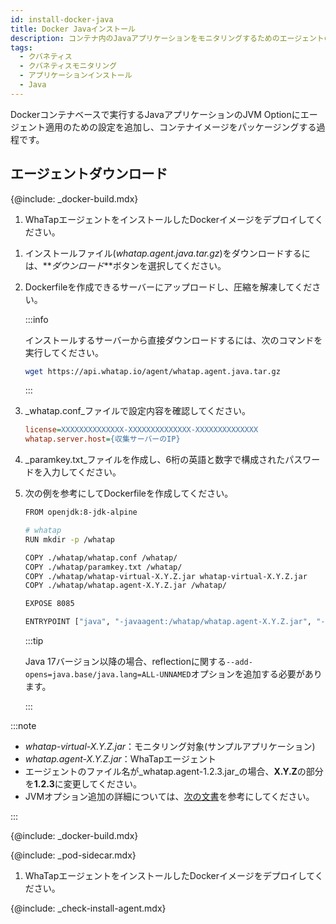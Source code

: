 ```yaml
---
id: install-docker-java
title: Docker Javaインストール
description: コンテナ内のJavaアプリケーションをモニタリングするためのエージェントのインストール段階です。
tags:
  - クバネティス
  - クバネティスモニタリング
  - アプリケーションインストール
  - Java
---
```



Dockerコンテナベースで実行するJavaアプリケーションのJVM Optionにエージェント適用のための設定を追加し、コンテナイメージをパッケージングする過程です。

## エージェントダウンロード

<Tabs>
<TabItem value="dockerinstall" label="Docker Install" default>

{@include: _docker-build.mdx}  

1.  WhaTapエージェントをインストールしたDockerイメージをデプロイしてください。

</TabItem>
<TabItem value="direct" label="직접 설치">

1.  インストールファイル(_whatap.agent.java.tar.gz_)をダウンロードするには、**_ダウンロード_**ボタンを選択してください。

2.  Dockerfileを作成できるサーバーにアップロードし、圧縮を解凍してください。

    :::info

    インストールするサーバーから直接ダウンロードするには、次のコマンドを実行してください。

    ```bash
    wget https://api.whatap.io/agent/whatap.agent.java.tar.gz
    ```

    :::

3.  _whatap.conf_ファイルで設定内容を確認してください。

    ```ini
    license=XXXXXXXXXXXXXX-XXXXXXXXXXXXXX-XXXXXXXXXXXXXX
    whatap.server.host={収集サーバーのIP}
    ```

4.  _paramkey.txt_ファイルを作成し、6桁の英語と数字で構成されたパスワードを入力してください。

5.  次の例を参考にしてDockerfileを作成してください。

    ```bash title='Dockerfile 생성 예시'
    FROM openjdk:8-jdk-alpine

    # whatap
    RUN mkdir -p /whatap

    COPY ./whatap/whatap.conf /whatap/
    COPY ./whatap/paramkey.txt /whatap/
    COPY ./whatap/whatap-virtual-X.Y.Z.jar whatap-virtual-X.Y.Z.jar
    COPY ./whatap/whatap.agent-X.Y.Z.jar /whatap/

    EXPOSE 8085

    ENTRYPOINT ["java", "-javaagent:/whatap/whatap.agent-X.Y.Z.jar", "-Dwhatap.micro.enabled=true", "-cp", "whatap-virtual-X.Y.Z.jar", "-Dwhatap.port=8085", "-Duser.timezone=Asia/Seoul", "-Dfile.encoding=UTF-8", "com.virtual.App"]
    ```

    :::tip

    Java 17バージョン以降の場合、reflectionに関する`--add-opens=java.base/java.lang=ALL-UNNAMED`オプションを追加する必要があります。

    :::

:::note

-   _whatap-virtual-X.Y.Z.jar_：モニタリング対象(サンプルアプリケーション)
-   _whatap.agent-X.Y.Z.jar_：WhaTapエージェント
-   エージェントのファイル名が_whatap.agent-1.2.3.jar_の場合、**X.Y.Z**の部分を**1.2.3**に変更してください。
-   JVMオプション追加の詳細については、[次の文書](https://docs.whatap.io/java/install-agent#addjvmopt)を参考にしてください。

:::

</TabItem>
<TabItem value='eksfargate' label='EKS Fargate'>

{@include: _docker-build.mdx}  

{@include: _pod-sidecar.mdx}

1.  WhaTapエージェントをインストールしたDockerイメージをデプロイしてください。

</TabItem>
</Tabs>

{@include: _check-install-agent.mdx}
